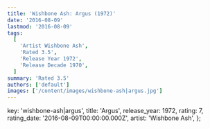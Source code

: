 ```yaml
---
title: 'Wishbone Ash: Argus (1972)'
date: '2016-08-09'
lastmod: '2016-08-09'
tags:
  [
    'Artist Wishbone Ash',
    'Rated 3.5',
    'Release Year 1972',
    'Release Decade 1970',
  ]
summary: 'Rated 3.5'
authors: ['default']
images: ['/content/images/wishbone-ash|argus.jpg']
---
```


  key: 'wishbone-ash|argus',
  title: 'Argus',
  release_year: 1972,
  rating: 7,
  rating_date: '2016-08-09T00:00:00.000Z',
  artist: 'Wishbone Ash',
};

<MusicRating data={data} />
